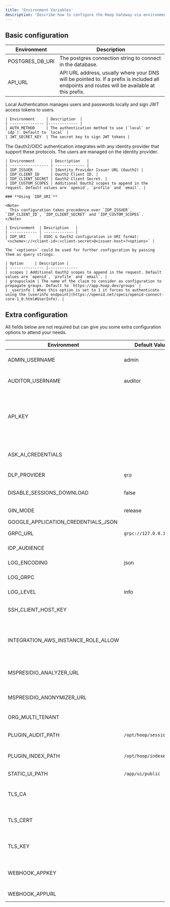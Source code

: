 ```yaml
---
title: 'Environment Variables'
description: 'Describe how to configure the Hoop Gateway via environment variables'
---
```


## Basic configuration

| Environment     | Description |
| --------------- |-------------
| POSTGRES_DB_URI | The postgres connection string to connect in the database. |
| API_URL         | API URL address, usually where your DNS will be pointed to. If a prefix is included all endpoints and routes will be available at this prefix. |

<Tabs>
  <Tab title="Local Authentication">
    Local Authentication manages users and passwords locally and sign JWT access tokens to users.

    | Environment     | Description  |
    | --------------- |------------- |
    | AUTH_METHOD     | The authentication method to use (`local` or `idp`). Default to `local` |
    | JWT_SECRET_KEY  | The secret key to sign JWT tokens |


  </Tab>
  <Tab title="Oauth2/OIDC Authentication">
    The Oauth2/OIDC authentication integrates with any identity provider that support these protocols. The users are managed on the identity provider.

    | Environment       | Description   |
    | ----------------- | ------------- |
    | IDP_ISSUER        | Identity Provider Issuer URL (Oauth2) |
    | IDP_CLIENT_ID     | Oauth2 Client ID. |
    | IDP_CLIENT_SECRET | Oauth2 Client Secret. |
    | IDP_CUSTOM_SCOPES | Additional Oauth2 scopes to append in the request. Default values are `openid`, `profile` and `email`. |

    ### **Using `IDP_URI`**

    <Note>
      This configuration takes precedence over `IDP_ISSUER`, `IDP_CLIENT_ID`, `IDP_CLIENT_SECRET` and `IDP_CUSTOM_SCOPES`.
    </Note>

    | Environment  | Description   |
    | ------------ | ------------- |
    | IDP_URI      | OIDC & Oauth2 configuration in URI format: `<scheme>://<client-id>:<client-secret>@<issuer-host>?<options>` |

    The `<options>` could be used for further configuration by passing them as query strings.

    | Option     | Description |
    | --------------- |-------------
    | scopes | Additional Oauth2 scopes to append in the request. Default values are `openid`, `profile` and `email`. |
    | groupsclaim | The name of the claim to consider as configuration to propagate groups. Default to `https://app.hoop.dev/groups` |
    | _userinfo | When this option is set to 1 it forces to authenticate using the [userinfo endpoint](https://openid.net/specs/openid-connect-core-1_0.html#UserInfo). |


  </Tab>
</Tabs>

## Extra configuration

All fields below are not required but can give you some extra configuration options to attend your needs.

| Environment                         | Default Value           | Description  |
| ----------------------------------- | ----------------------- |------------- |
| ADMIN_USERNAME                      | admin                   | Changes the name of the group to act as the `admin` role |
| AUDITOR_USERNAME                    | auditor                 | Changes the name of the group to act as the `auditor` role |
| API_KEY                             |                         | When this environment is set, it enables authentication with full administrative privileges. The key must follow this format: `{org-id}\|{random-string}` |
| ASK_AI_CREDENTIALS                  |                         | The ChatGPT credentials in URL format: `<scheme>://_:<apikey>@<api-host>` |
| DLP_PROVIDER                        | `gcp`                   | Which DLP provider to use: `mspresidio` or `gcp` |
| DISABLE_SESSIONS_DOWNLOAD           | false                   | Control if the download session is disabled or not |
| GIN_MODE                            | release                 | Turn on (debug) logging of routes |
| GOOGLE_APPLICATION_CREDENTIALS_JSON |                         | GCP DLP credentials |
| GRPC_URL                            | `grpc://127.0.0.1:8010` | The gRPC URL to advertise to clients. |
| IDP_AUDIENCE                        |                         | Identity Provider Audience (Oauth2) |
| LOG_ENCODING                        | json                    | The encoding of output logs (console) |
| LOG_GRPC                            |                         | "1" enables logging gRPC protocol |
| LOG_LEVEL                           | info                    | The verbosity of logs (debug,info,warn,error) |
| SSH_CLIENT_HOST_KEY                 |                         | The private key host key to use for the local SSH server client  |
| INTEGRATION_AWS_INSTANCE_ROLE_ALLOW |                         | When this option is set to `true`, it allow to use AWS instance role when interacting with AWS Connect integration |
| MSPRESIDIO_ANALYZER_URL             |                         | Host and port for MS Presidio Analyzer `<host-to-analyzer:port>` |
| MSPRESIDIO_ANONYMIZER_URL           |                         | Host and port for MS Presidio Anonymizer `<host-to-anonymizer:port>` |
| ORG_MULTI_TENANT                    |                         | Enable organization multi-tenancy |
| PLUGIN_AUDIT_PATH                   | `/opt/hoop/sessions`    | The path where the temporary sessions are stored |
| PLUGIN_INDEX_PATH                   | `/opt/hoop/indexes`     | The path where the temporary indexes are stored |
| STATIC_UI_PATH                      | `/app/ui/public`        | The path where the UI assets resides |
| TLS_CA                              |                         | The path or value to the certificate authority (pem), e.g.: `file://` or `base64://` |
| TLS_CERT                            |                         | The path or value to the certificate server (pem) e.g.: `file://` or `base64://` |
| TLS_KEY                             |                         | The path or value to the RSA private key e.g.: `file://` or `base64://` |
| WEBHOOK_APPKEY                      |                         | The application key to send messages to the Svix Webhook provider. |
| WEBHOOK_APPURL                      |                         | The Svix Server URL for self hosted setups. |